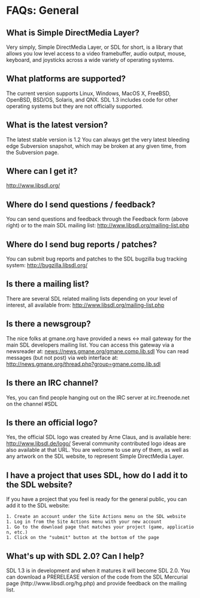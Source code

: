 = FAQs: General =


== What is Simple DirectMedia Layer? ==
Very simply, Simple DirectMedia Layer, or SDL for short, is a library that allows you low level access to a video framebuffer, audio output, mouse, keyboard, and joysticks across a wide variety of operating systems. 

== What platforms are supported? ==
The current version supports Linux, Windows, MacOS X, FreeBSD, OpenBSD, BSD/OS, Solaris, and QNX.
SDL 1.3 includes code for other operating systems but they are not officially supported.

== What is the latest version? ==
The latest stable version is 1.2 You can always get the very latest bleeding edge Subversion snapshot, which may be broken at any given time, from the Subversion page.

== Where can I get it? ==
http://www.libsdl.org/

== Where do I send questions / feedback? ==
You can send questions and feedback through the Feedback form (above right) or to the main SDL mailing list: http://www.libsdl.org/mailing-list.php

== Where do I send bug reports / patches? ==
You can submit bug reports and patches to the SDL bugzilla bug tracking system: http://bugzilla.libsdl.org/

== Is there a mailing list? ==
There are several SDL related mailing lists depending on your level of interest, all available from: http://www.libsdl.org/mailing-list.php

== Is there a newsgroup? ==
The nice folks at gmane.org have provided a news <-> mail gateway for the main SDL developers mailing list. You can access this gateway via a newsreader at: news://news.gmane.org/gmane.comp.lib.sdl You can read messages (but not post) via web interface at: http://news.gmane.org/thread.php?group=gmane.comp.lib.sdl

== Is there an IRC channel? ==
Yes, you can find people hanging out on the IRC server at irc.freenode.net on the channel #SDL

== Is there an official logo? ==
Yes, the official SDL logo was created by Arne Claus, and is available here: http://www.libsdl.de/logo/ Several community contributed logo ideas are also available at that URL. You are welcome to use any of them, as well as any artwork on the SDL website, to represent Simple DirectMedia Layer.

== I have a project that uses SDL, how do I add it to the SDL website? ==
If you have a project that you feel is ready for the general public, you can add it to the SDL website:

 1. Create an account under the Site Actions menu on the SDL website
 1. Log in from the Site Actions menu with your new account
 1. Go to the download page that matches your project (game, application, etc.)
 1. Click on the "submit" button at the bottom of the page

== What's up with SDL 2.0? Can I help? ==
SDL 1.3 is in development and when it matures it will become SDL 2.0. You can download a PRERELEASE version of the code from the SDL Mercurial page (http://www.libsdl.org/hg.php) and provide feedback on the mailing list.
